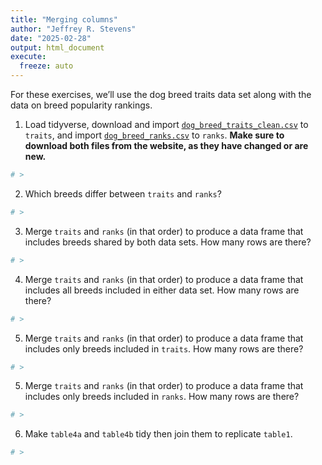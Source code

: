 ```yaml
---
title: "Merging columns"
author: "Jeffrey R. Stevens"
date: "2025-02-28"
output: html_document
execute:
  freeze: auto
---
```


For these exercises, we'll use the dog breed traits data set along with the data on breed popularity rankings. 

1. Load tidyverse, download and import [`dog_breed_traits_clean.csv`](https://jeffreyrstevens.github.io/dpavir2025/data/dog_breed_traits_clean.csv) to `traits`, and import [`dog_breed_ranks.csv`](https://jeffreyrstevens.github.io/dpavir2025/data/dog_breed_ranks.csv) to `ranks`. **Make sure to download both files from the website, as they have changed or are new.**

```r
# >
```

2. Which breeds differ between `traits` and `ranks`?

```r
# >
```

3. Merge `traits` and `ranks` (in that order) to produce a data frame that includes breeds shared by both data sets. How many rows are there?

```r
# >
```


4. Merge `traits` and `ranks` (in that order) to produce a data frame that includes all breeds included in either data set. How many rows are there?

```r
# >
```

5. Merge `traits` and `ranks` (in that order) to produce a data frame that includes only breeds included in `traits`. How many rows are there?

```r
# >
```

5. Merge `traits` and `ranks` (in that order) to produce a data frame that includes only breeds included in `ranks`. How many rows are there?

```r
# >
```

6. Make `table4a` and `table4b` tidy then join them to replicate `table1`.

```r
# >
```

